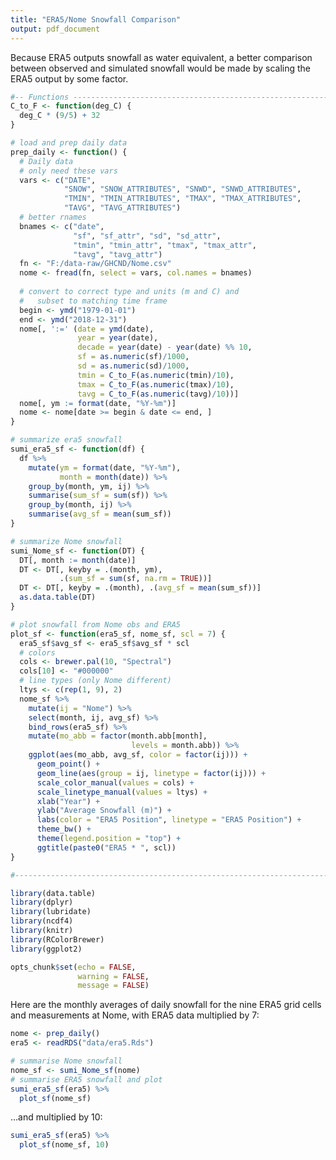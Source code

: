 ```yaml
---
title: "ERA5/Nome Snowfall Comparison"
output: pdf_document
---
```

Because ERA5 outputs snowfall as water equivalent, a better comparison between observed and simulated snowfall would be made by scaling the ERA5 output by some factor.  

```r

#-- Functions -----------------------------------------------------------------
C_to_F <- function(deg_C) {
  deg_C * (9/5) + 32
}

# load and prep daily data
prep_daily <- function() {
  # Daily data 
  # only need these vars
  vars <- c("DATE", 
            "SNOW", "SNOW_ATTRIBUTES", "SNWD", "SNWD_ATTRIBUTES", 
            "TMIN", "TMIN_ATTRIBUTES", "TMAX", "TMAX_ATTRIBUTES", 
            "TAVG", "TAVG_ATTRIBUTES")
  # better rnames
  bnames <- c("date", 
              "sf", "sf_attr", "sd", "sd_attr", 
              "tmin", "tmin_attr", "tmax", "tmax_attr", 
              "tavg", "tavg_attr")
  fn <- "F:/data-raw/GHCND/Nome.csv"
  nome <- fread(fn, select = vars, col.names = bnames)
  
  # convert to correct type and units (m and C) and 
  #   subset to matching time frame
  begin <- ymd("1979-01-01")
  end <- ymd("2018-12-31")
  nome[, ':=' (date = ymd(date),
               year = year(date),
               decade = year(date) - year(date) %% 10,
               sf = as.numeric(sf)/1000,
               sd = as.numeric(sd)/1000,
               tmin = C_to_F(as.numeric(tmin)/10),
               tmax = C_to_F(as.numeric(tmax)/10),
               tavg = C_to_F(as.numeric(tavg)/10))]
  nome[, ym := format(date, "%Y-%m")]
  nome <- nome[date >= begin & date <= end, ]
}

# summarize era5 snowfall
sumi_era5_sf <- function(df) {
  df %>%
    mutate(ym = format(date, "%Y-%m"),
           month = month(date)) %>%
    group_by(month, ym, ij) %>%
    summarise(sum_sf = sum(sf)) %>%
    group_by(month, ij) %>%
    summarise(avg_sf = mean(sum_sf))
}

# summarize Nome snowfall
sumi_Nome_sf <- function(DT) {
  DT[, month := month(date)]
  DT <- DT[, keyby = .(month, ym),
           .(sum_sf = sum(sf, na.rm = TRUE))]
  DT <- DT[, keyby = .(month), .(avg_sf = mean(sum_sf))]
  as.data.table(DT)
}

# plot snowfall from Nome obs and ERA5
plot_sf <- function(era5_sf, nome_sf, scl = 7) {
  era5_sf$avg_sf <- era5_sf$avg_sf * scl
  # colors
  cols <- brewer.pal(10, "Spectral")
  cols[10] <- "#000000"
  # line types (only Nome different)
  ltys <- c(rep(1, 9), 2)
  nome_sf %>%
    mutate(ij = "Nome") %>%
    select(month, ij, avg_sf) %>%
    bind_rows(era5_sf) %>%
    mutate(mo_abb = factor(month.abb[month], 
                           levels = month.abb)) %>%
    ggplot(aes(mo_abb, avg_sf, color = factor(ij))) +
      geom_point() + 
      geom_line(aes(group = ij, linetype = factor(ij))) + 
      scale_color_manual(values = cols) +
      scale_linetype_manual(values = ltys) +
      xlab("Year") +
      ylab("Average Snowfall (m)") + 
      labs(color = "ERA5 Position", linetype = "ERA5 Position") +
      theme_bw() + 
      theme(legend.position = "top") + 
      ggtitle(paste0("ERA5 * ", scl))
}

#------------------------------------------------------------------------------

library(data.table)
library(dplyr)
library(lubridate)
library(ncdf4)
library(knitr)
library(RColorBrewer)
library(ggplot2)

opts_chunk$set(echo = FALSE, 
               warning = FALSE, 
               message = FALSE)

```

Here are the monthly averages of daily snowfall for the nine ERA5 grid cells and measurements at Nome, with ERA5 data multiplied by 7:

```r
nome <- prep_daily()
era5 <- readRDS("data/era5.Rds")

# summarise Nome snowfall
nome_sf <- sumi_Nome_sf(nome)
# summarise ERA5 snowfall and plot
sumi_era5_sf(era5) %>%
  plot_sf(nome_sf)

```

...and multiplied by 10:

```r
sumi_era5_sf(era5) %>%
  plot_sf(nome_sf, 10)

```